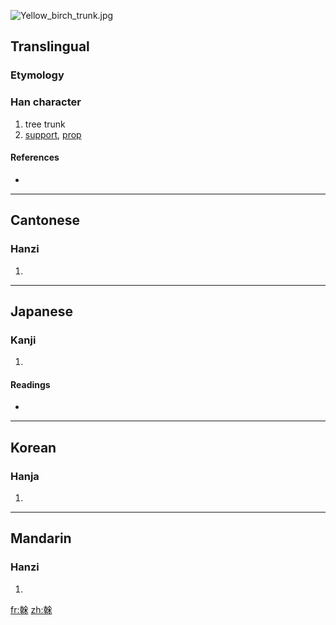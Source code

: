[[Image:Yellow birch trunk.jpg|thumb]]
{{also|乾}}
==Translingual==

===Etymology===
{{Han compound|倝|木|c1=p|c2=s|t2=tree|ls=psc}}

===Han character===
{{Han char|rn=75|rad=木|as=10|sn=14|four=4849<sub>4</sub>|canj=十十人木 (JJOD)}}

# tree trunk
# [[support]], [[prop]]

====References====
* {{Han ref|kx=0544.010|dkj=15257|dj=0931.200|hdz=21261.100|uh=69A6|ud=27046|bh=BA6D|bd=47725}}

----

==Cantonese==

===Hanzi===
{{yue-hanzi|jyut=|y=gon3}}

# {{defn|Cantonese|sort=木10}}

----

==Japanese==

===Kanji===
{{ja-kanji|grade=|rs=木10}}

# {{defn|Japanese|sort=木10}}

====Readings====
* {{ja-readings|on=[[かん]] (kan)|kun=[[みき]] (miki)}}

----

==Korean==

===Hanja===
{{ko-hanja|hangeul=간|eumhun=|rv=gan|mr=kan|y=kan}}

# {{defn|Korean|sort=木10}}

----

==Mandarin==

===Hanzi===
{{cmn-hanzi|pin=[[gān]] ([[gan1]]), [[gàn]] ([[gan4]])|wg=kan<sup>1</sup>, kan<sup>4</sup>}}

# {{defn|Mandarin|sort=木10}}

[[fr:榦]]
[[zh:榦]]
